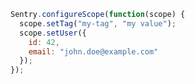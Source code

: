 ```javascript
Sentry.configureScope(function(scope) {
  scope.setTag("my-tag", "my value");
  scope.setUser({
    id: 42,
    email: "john.doe@example.com"
  });
});
```
